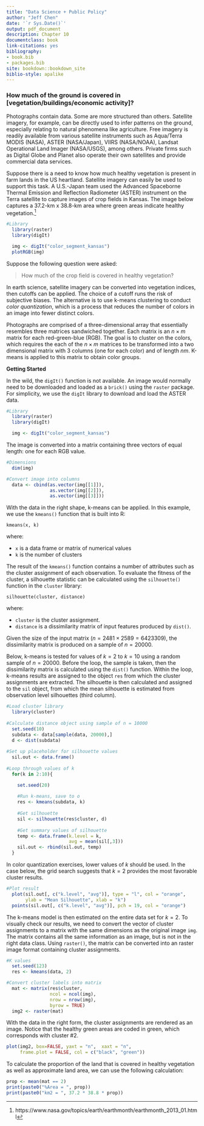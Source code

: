 ```yaml
--- 
title: "Data Science + Public Policy"
author: "Jeff Chen"
date: '`r Sys.Date()`'
output: pdf_document
description: Chapter 10
documentclass: book
link-citations: yes
bibliography:
- book.bib
- packages.bib
site: bookdown::bookdown_site
biblio-style: apalike
---
```


### How much of the ground is covered in [vegetation/buildings/economic activity]?

Photographs contain data. Some are more structured than others. Satellite imagery, for example, can be directly used to infer patterns on the ground, especially relating to natural phenomena like agriculture. Free imagery is readily available from various satellite instruments such as Aqua/Terra MODIS (NASA), ASTER (NASA/Japan), VIIRS (NASA/NOAA), Landsat Operational Land Imager (NASA/USGS), among others. Private firms such as Digital Globe and Planet also operate their own satellites and provide commercial data services. 

Suppose there is a need to know how much healthy vegetation is present in farm lands in the US heartland. Satellite imagery can easily be used to support this task. A U.S.-Japan team used the Advanced Spaceborne Thermal Emission and Reflection Radiometer (ASTER) instrument on the Terra satellite to capture images of crop fields in Kansas. The image below captures a 37.2-km x 38.8-km area where green areas indicate healthy vegetation.^[https://www.nasa.gov/topics/earth/earthmonth/earthmonth_2013_01.html]


```r

#Library
  library(raster)
  library(digIt)

  img <- digIt("color_segment_kansas")
  plotRGB(img)

```

Suppose the following question were asked:

> How much of the crop field is covered in healthy vegetation?

In earth science, satellite imagery can be converted into vegetation indices, then cutoffs can be applied. The choice of a cutoff runs the risk of subjective biases. The alternative is to use k-means clustering to conduct _color quantization_, which is a process that reduces the number of colors in an image into fewer distinct colors. 

Photographs are comprised of a three-dimensional array that essentially resembles three matrices sandwiched together. Each matrix is an $n \times m$ matrix for each red-green-blue (RGB). The goal is to cluster on the colors, which requires the each of the $n \times m$ matrices to be transformed into a two dimensional matrix with 3 columns (one for each color) and of length $nm$. K-means is applied to this matrix to obtain color groups.

__Getting Started__

In the wild, the `digIt()` function is not available. An image would normally need to be downloaded and loaded as a `brick()` using the `raster` package. For simplicity, we use the `digIt` library to download and load the ASTER data.

```r

#Library
  library(raster)
  library(digIt)

  img <- digIt("color_segment_kansas")

```

The image is converted into a matrix containing three vectors of equal length: one for each RGB value.
```r
#Dimensions
  dim(img)

#Convert image into columns
  data <- cbind(as.vector(img[[1]]), 
                as.vector(img[[2]]), 
                as.vector(img[[3]]))

```

With the data in the right shape, k-means can be applied. In this example, we use the `kmeans()` function that is built into R:

`kmeans(x, k)`

where:

- `x` is a data frame or matrix of numerical values
- `k` is the number of clusters

The result of the `kmeans()` function contains a number of attributes such as the cluster assignment of each observation. To evaluate the fitness of the cluster, a silhouette statistic can be calculated using the `silhouette()` function in the `cluster` library:

`silhouette(cluster, distance)`

where:

- `cluster` is the cluster assignment.
- `distance` is a dissimilarity matrix of input features produced by `dist()`.

Given the size of the input matrix ($n = 2481 \times 2589 = 6423309$), the dissimilarity matrix is produced on a sample of $n = 20000$. 

Below, k-means is tested for values of $k = 2$ to $k = 10$ using a random sample of $n = 20000$. Before the loop, the sample is taken, then the dissimilarity matrix is calculated using the `dist()` function. Within the loop, k-means results are assigned to the object `res` from which the cluster assignments are extracted. The silhouette is then calculated and assigned to the `sil` object, from which the mean silhouette is estimated from observation level silhouettes (third column).


```r
#Load cluster library
  library(cluster)
  
#Calculate distance object using sample of n = 10000
  set.seed(10)
  subdata <- data[sample(data, 20000),]
  d <- dist(subdata)
  
#Set up placeholder for silhouette values
  sil.out <- data.frame()
  
#Loop through values of k
  for(k in 2:10){

    set.seed(20)
    
    #Run k-means, save to o
    res <- kmeans(subdata, k)
    
    #Get silhouette
    sil <- silhouette(res$cluster, d)
    
    #Get summary values of silhouette
    temp <- data.frame(k.level = k,
                       avg = mean(sil[,3]))
    sil.out <- rbind(sil.out, temp)
  }
```


In color quantization exercises, lower values of $k$ should be used. In the case below, the grid search suggests that $k = 2$ provides the most favorable cluster results.

```r
#Plot result
  plot(sil.out[, c("k.level", "avg")], type = "l", col = "orange", 
       ylab = "Mean Silhouette", xlab = "k")
  points(sil.out[, c("k.level", "avg")], pch = 19, col = "orange")
```

The k-means model is then estimated on the entire data set for $k = 2$. To visually check our results, we need to convert the vector of cluster assignments to a matrix with the same dimensions as the original image `img`. The matrix contains all the same information as an image, but is not in the right data class. Using `raster()`, the matrix can be converted into an raster image format containing cluster assignments.

```r
#K values
  set.seed(123)
  res <- kmeans(data, 2)

#Convert cluster labels into matrix
  mat <- matrix(res$cluster, 
                ncol = ncol(img), 
                nrow = nrow(img), 
                byrow = TRUE)
  img2 <- raster(mat)
```


With the data in the right form, the cluster assignments are rendered as an image. Notice that the healthy green areas are coded in green, which corresponds with cluster #2.

```r
plot(img2, box=FALSE, yaxt = "n",  xaxt = "n", 
     frame.plot = FALSE, col = c("black", "green"))

```

To calculate the proportion of the land that is covered in healthy vegetation as well as approximate land area, we can use the following calculation:

```r
prop <- mean(mat == 2)
print(paste0("%Area = ", prop))
print(paste0("km2 = ", 37.2 * 38.8 * prop))


```